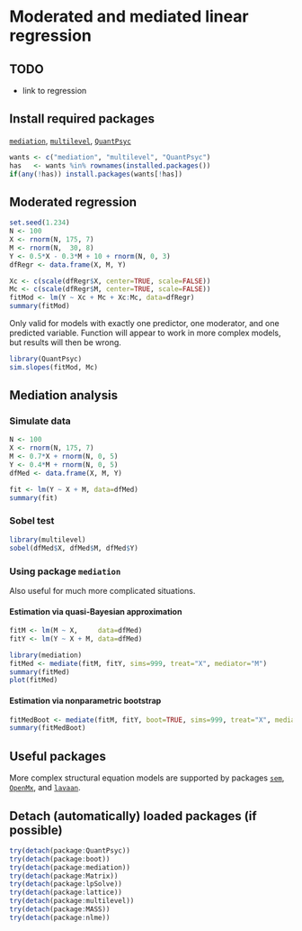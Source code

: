 Moderated and mediated linear regression
=========================

TODO
-------------------------

 - link to regression

Install required packages
-------------------------

[`mediation`](http://cran.r-project.org/package=mediation), [`multilevel`](http://cran.r-project.org/package=multilevel), [`QuantPsyc`](http://cran.r-project.org/package=QuantPsyc)

```r
wants <- c("mediation", "multilevel", "QuantPsyc")
has   <- wants %in% rownames(installed.packages())
if(any(!has)) install.packages(wants[!has])
```
    
Moderated regression
-------------------------

```r
set.seed(1.234)
N <- 100
X <- rnorm(N, 175, 7)
M <- rnorm(N,  30, 8)
Y <- 0.5*X - 0.3*M + 10 + rnorm(N, 0, 3)
dfRegr <- data.frame(X, M, Y)
```

```r
Xc <- c(scale(dfRegr$X, center=TRUE, scale=FALSE))
Mc <- c(scale(dfRegr$M, center=TRUE, scale=FALSE))
fitMod <- lm(Y ~ Xc + Mc + Xc:Mc, data=dfRegr)
summary(fitMod)
```

Only valid for models with exactly one predictor, one moderator, and one predicted variable. Function will appear to work in more complex models, but results will then be wrong.

```r
library(QuantPsyc)
sim.slopes(fitMod, Mc)
```

Mediation analysis
-------------------------

### Simulate data

```r
N <- 100
X <- rnorm(N, 175, 7)
M <- 0.7*X + rnorm(N, 0, 5)
Y <- 0.4*M + rnorm(N, 0, 5)
dfMed <- data.frame(X, M, Y)
```

```r
fit <- lm(Y ~ X + M, data=dfMed)
summary(fit)
```

### Sobel test

```r
library(multilevel)
sobel(dfMed$X, dfMed$M, dfMed$Y)
```

### Using package `mediation`

Also useful for much more complicated situations.

#### Estimation via quasi-Bayesian approximation

```r
fitM <- lm(M ~ X,     data=dfMed)
fitY <- lm(Y ~ X + M, data=dfMed)

library(mediation)
fitMed <- mediate(fitM, fitY, sims=999, treat="X", mediator="M")
summary(fitMed)
plot(fitMed)
```

#### Estimation via nonparametric bootstrap

```r
fitMedBoot <- mediate(fitM, fitY, boot=TRUE, sims=999, treat="X", mediator="M")
summary(fitMedBoot)
```

Useful packages
-------------------------

More complex structural equation models are supported by packages [`sem`](http://cran.r-project.org/package=sem), [`OpenMx`](http://openmx.psyc.virginia.edu/), and [`lavaan`](http://cran.r-project.org/package=lavaan).

Detach (automatically) loaded packages (if possible)
-------------------------

```r
try(detach(package:QuantPsyc))
try(detach(package:boot))
try(detach(package:mediation))
try(detach(package:Matrix))
try(detach(package:lpSolve))
try(detach(package:lattice))
try(detach(package:multilevel))
try(detach(package:MASS))
try(detach(package:nlme))
```
